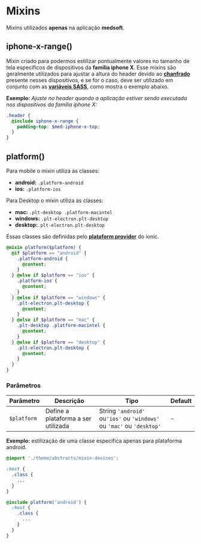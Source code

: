 
<Meta title="medsoft/mixins" />

# Mixins

Mixins utilizados **apenas** na aplicação **medsoft**.

## iphone-x-range()

Mixin criado para podermos estilizar pontualmente valores no tamanho de tela específicos
de dispositivos da **família iphone X**. Esse mixins são geralmente utilizados para ajustar a altura do header devido ao
**[chanfrado](https://support.apple.com/en-ca/HT207354)** presente nesses dispositivos, e se for o caso, deve ser utilizado
em conjunto com as **[variáveis SASS](http://desenv.ordomederi.com/med-components/?path=/story/medsoft-variables--page)**, como mostra o exemplo abaixo.

**Exemplo:** _Ajuste no header quando a aplicação estiver sendo executada nos dispositivos da família iphone X:_

```scss
.header {
  @include iphone-x-range {
    padding-top: $med-iphone-x-top;
  }
}
```

## platform()

Para mobile o mixin utiliza as classes:

- **android:** `.platform-android`
- **ios:** `.platform-ios`

Para Desktop o mixin utiliza as classes:

- **mac:** `.plt-desktop .platform-macintel`
- **windows:** `.plt-electron.plt-desktop`
- **desktop:**`.plt-electron.plt-desktop`

Essas classes são definidas pelo **[plataform provider](https://ionicframework.com/docs/angular/platform)** do ionic.

```scss
@mixin platform($platform) {
  @if $platform == "android" {
    .platform-android {
      @content;
    }
  } @else if $platform == "ios" {
    .platform-ios {
      @content;
    }
  } @else if $platform == "windows" {
    .plt-electron.plt-desktop {
      @content;
    }
  } @else if $platform == "mac" {
    .plt-desktop .platform-macintel {
      @content;
    }
  } @else if $platform == "desktop" {
    .plt-electron.plt-desktop {
      @content;
    }
  }
}
```

### Parâmetros

| Parâmetro   | Descrição                           | Tipo                                                                  | Default |
| ----------- | ----------------------------------- | --------------------------------------------------------------------- | ------- |
| `$platform` | Define a plataforma a ser utilizada | String `'android'` ou`'ios'` ou `'windows'` ou `'mac'` ou `'desktop'` | -       |

**Exemplo:** estilização de uma classe especifíca apenas para plataforma android.

```scss
@import './theme/abstracts/mixin-devices';

:host {
  .class {
    ...
  }
}

@include platform('android') {
  :host {
    .class {
      ...
    }
  }
}
```
